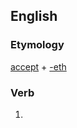 ==English==

===Etymology===
[[accept]] + [[-eth]]

===Verb===
{{infl|en|verb form}}

# {{archaic third-person singular of|accept}}